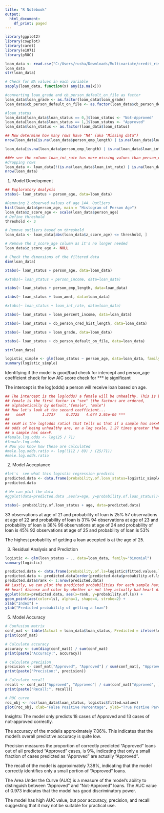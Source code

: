 ---
title: "R Notebook"
output:
  html_document:
    df_print: paged
---


```{r}
library(ggplot2)
library(cowplot)
library(caret)
library(e1071)
library(pROC)

loan_data <- read.csv("C:/Users/rusha/Downloads/Multivariate/credit_risk_dataset.csv/credit_risk_dataset.csv")
loan_data
str(loan_data)
```

```{r}
# Check for NA values in each variable
sapply(loan_data, function(x) any(is.na(x)))

#converting loan_grade and cb_person_default_on_file as factor
loan_data$loan_grade <- as.factor(loan_data$loan_grade)
loan_data$cb_person_default_on_file <- as.factor(loan_data$cb_person_default_on_file)

#loan_status
loan_data[loan_data$loan_status == 0,]$loan_status <- "Not-Approved"
loan_data[loan_data$loan_status == 1,]$loan_status <- "Approved"
loan_data$loan_status <- as.factor(loan_data$loan_status)
```

```{r}
## Now determine how many rows have "NA" (aka "Missing data")
nrow(loan_data[is.na(loan_data$person_emp_length) | is.na(loan_data$loan_int_rate),])
```

```{r}
loan_data[is.na(loan_data$person_emp_length) | is.na(loan_data$loan_int_rate),]
```


```{r}
##We see the column loan_int_rate has more missing values than person_emp_length
#dropping rows
loan_data <- loan_data[!(is.na(loan_data$loan_int_rate) | is.na(loan_data$person_emp_length)),]
nrow(loan_data)
```
1) Model Development
```{r}
## Exploratory Analysis
xtabs(~ loan_status + person_age, data=loan_data)
```
```{r}
#Removing 2 observed values of age 144. Outliers
hist(loan_data$person_age, main = "Histogram of Person Age")
loan_data$z_score_age <- scale(loan_data$person_age)
# Define threshold
threshold <- 3

# Remove outliers based on threshold
loan_data <- loan_data[abs(loan_data$z_score_age) <= threshold, ]

# Remove the z_score_age column as it's no longer needed
loan_data$z_score_age <- NULL

# Check the dimensions of the filtered data
dim(loan_data)
```

```{r}
xtabs(~ loan_status + person_age, data=loan_data)
```

```{r}
#xtabs(~ loan_status + person_income, data=loan_data)
```


```{r}
xtabs(~ loan_status + person_emp_length, data=loan_data)
```

```{r}
xtabs(~ loan_status + loan_amnt, data=loan_data)
```

```{r}
#xtabs(~ loan_status + loan_int_rate, data=loan_data)
```

```{r}
xtabs(~ loan_status + loan_percent_income, data=loan_data)
```

```{r}
xtabs(~ loan_status + cb_person_cred_hist_length, data=loan_data)
```

```{r}
xtabs(~ loan_status + loan_grade, data=loan_data)
```

```{r}
xtabs(~ loan_status + cb_person_default_on_file, data=loan_data)
```
```{r}
str(loan_data)
```

```{r}
logistic_simple <- glm(loan_status ~ person_age, data=loan_data, family="binomial")
summary(logistic_simple)
```
Identifying if the model is good/bad 
check for intercept and person_age coefficient 
check for low AIC score
check for *** ie significant 

The intercept is the log(odds) a person will receive loan based on age. 
```{r}
## The intercept is the log(odds) a female will be unhealthy. This is because
## female is the first factor in "sex" (the factors are ordered,
## alphabetically by default,"female", "male")
## Now let's look at the second coefficient...
##   sexM        1.2737     0.2725   4.674 2.95e-06 ***
##
## sexM is the log(odds ratio) that tells us that if a sample has sex=M, the
## odds of being unhealthy are, on a log scale, 1.27 times greater than if
## a sample has sex=F.
#female.log.odds <- log(25 / 71)
#female.log.odds
# Now you know how these are calculated
#male.log.odds.ratio <- log((112 / 89) / (25/71))
#male.log.odds.ratio
```


2) Model Acceptance 
```{r}
#let's  see what this logistic regression predicts
predicted.data <- data.frame(probability.of.loan_status=logistic_simple$fitted.values,age=loan_data$person_age)
predicted.data
```


```{r}
# We can plot the data
#ggplot(data=predicted.data ,aes(x=age, y=probability.of.loan_status))+ geom_point(aes(color=age), size=5) + xlab("Age") + ylab("Predicted probability of getting a loan")

xtabs(~ probability.of.loan_status + age, data=predicted.data)

```
33 observations at age of 21 and probability of loan is 25%
57 observations at age of 22 and probability of loan is 31%
94 observations at age of 23 and probability of loan is 38%
96 observations at age of 24 and probability of loan is 45%
92 observations at age of 25 and probability of loan is 53%

The highest probability of getting a loan accepted is at the age of 25.  

3) Residual Analysis and Prediction
```{r}
logistic <- glm(loan_status ~ ., data=loan_data, family="binomial")
summary(logistic)
```

```{r}
predicted.data <- data.frame(probability.of.ls=logistic$fitted.values,ls=loan_data$loan_status)
predicted.data <- predicted.data[order(predicted.data$probability.of.ls, decreasing=FALSE),]
predicted.data$rank <- 1:nrow(predicted.data)
## Lastly, we can plot the predicted probabilities for each sample having
## heart disease and color by whether or not they actually had heart disease
ggplot(data=predicted.data, aes(x=rank, y=probability.of.ls)) +
geom_point(aes(color=ls), alpha=1, shape=4, stroke=2) +
xlab("Index") +
ylab("Predicted probability of getting a loan")
```

5) Model Accuracy 
```{r}
# Confusion matrix
conf_mat <- table(Actual = loan_data$loan_status, Predicted = ifelse(logistic$fitted.values > 0.5, "Approved", "Not-Approved"))
print(conf_mat)

# Calculate accuracy
accuracy <- sum(diag(conf_mat)) / sum(conf_mat)
print(paste("Accuracy:", accuracy))

# Calculate precision
precision <- conf_mat["Approved", "Approved"] / sum(conf_mat[, "Approved"])
print(paste("Precision:", precision))

# Calculate recall
recall <- conf_mat["Approved", "Approved"] / sum(conf_mat["Approved", ])
print(paste("Recall:", recall))

# ROC curve
roc_obj <- roc(loan_data$loan_status, logistic$fitted.values)
plot(roc_obj, xlab="False Positive Percentage", ylab="True Postive Percentage", legacy.axes=TRUE, col="#377eb8", lwd=4, percent=TRUE, print.auc=TRUE)
```
Insights: 
The model only predicts 18 cases of Approved and 13 cases of not-approved correctly. 

The accuracy of the modelis approximately 7.06%. This indicates that the model's overall predictive accuracy is quite low.

Precision measures the proportion of correctly predicted "Approved" loans out of all predicted "Approved" cases, is 9%, indicating that only a small fraction of cases predicted as "Approved" are actually "Approved".

The recall of the model is approximately 7.38%, indicating that the model correctly identifies only a small portion of "Approved" loans.

The Area Under the Curve (AUC) is a measure of the model's ability to distinguish between "Approved" and "Not-Approved" loans.
The AUC value of 0.973 indicates that the model has good discriminatory power.

The model has high AUC value, but poor accuracy, precision, and recall suggesting that it may not be suitable for practical use.

